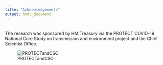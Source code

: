 ```yaml
---
title: "Acknowledgements"
output: html_document
---
```

<br>
The research was sponsored by HM Treasury via the PROTECT COVID-19 National Core Study on transmission and environment project and the Chief Scientist Office.

![PROTECTandCSO](protectandcso3.png)
